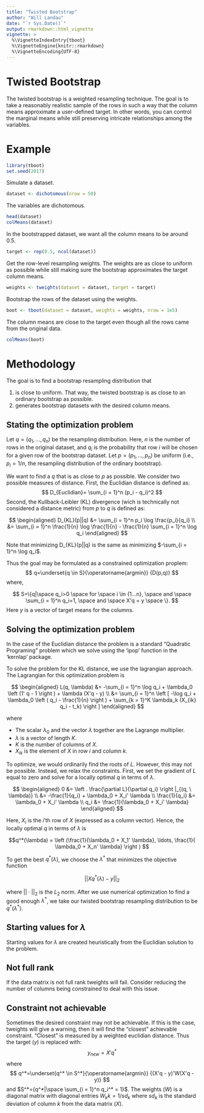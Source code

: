 ```yaml
---
title: "Twisted Bootstrap"
author: "Will Landau"
date: "`r Sys.Date()`"
output: rmarkdown::html_vignette
vignette: >
  %\VignetteIndexEntry{tboot}
  %\VignetteEngine{knitr::rmarkdown}
  %\VignetteEncoding{UTF-8}
---
```


# Twisted Bootstrap

The twisted bootstrap is a weighted resampling technique. The goal is to take a reasonably realistic sample of the rows in such a way that the column means approximate a user-defined target. In other words, you can control the marginal means while still preserving intricate relationships among the variables.

# Example

```r
library(tboot)
set.seed(2017)
```

Simulate a dataset.

```r
dataset <- dichotomous(nrow = 50)
```

The variables are dichotomous.

```r
head(dataset)
colMeans(dataset)
```

In the bootstrapped dataset, we want all the column means to be around 0.5.

```r
target <- rep(0.5, ncol(dataset))
```

Get the row-level resampling weights. The weights are as close to uniform as possible while still making sure the bootstrap approximates the target column means.

```r
weights <- tweights(dataset = dataset, target = target)
```

Bootstrap the rows of the dataset using the weights.

```r
boot <- tboot(dataset = dataset, weights = weights, nrow = 1e5)
```

The column means are close to the target even though all the rows came from the original data.

```r
colMeans(boot)
```

# Methodology

The goal is to find a bootstrap resampling distribution that

1. is close to uniform. That way, the twisted bootstrap is as close to an ordinary bootstrap as possible.
2. generates bootstrap datasets with the desired column means.


## Stating the optimization problem

Let $q = (q_1, \ldots, q_n)$ be the resampling distribution. Here, $n$ is the number of rows in the original dataset, and $q_i$ is the probability that row $i$ will be chosen for a given row of the bootstrap dataset. Let $p = (p_1, \ldots, p_n)$ be uniform (i.e., $p_i = 1/n$, the resampling distribution of the ordinary bootstrap). 

We want to find a $q$ that is as close to $p$ as possible. We consider two possible measures of distance. First, the Euclidian distance is defined as:
$$
D_{Euclidian}= \sum_{i = 1}^n (p_i - q_i)^2
$$
Second, the Kullback-Leibler (KL) divergence (wich is technically not considered a distance metric) from $p$ to $q$ is defined as: 

$$
\begin{aligned}
D_{KL}(p||q) 
&= \sum_{i = 1}^n p_i \log \frac{p_i}{q_i} \\
&=  \sum_{i = 1}^n \frac{1}{n} \log \frac{1}{n} - \frac{1}{n} \sum_{i = 1}^n \log q_i
\end{aligned}
$$

Note that minimizing D_{KL}(p||q) is the same as minimizing $-\sum_{i = 1}^n \log q_i$.

Thus the goal may be formulated as a constrained optimization proplem:
$$
q=\underset{q \in S}{\operatorname{argmin}} {D(p,q)}
$$
where,

$$
S=\{q|\space q_i>0 \space for \space i \in {1...n}, \space and \space  \sum_{i = 1}^n q_i=1, \space and \space X'q = y \space \}.
$$
Here $y$ is a vector of target means for the columns.

## Solving the optimization problem
In the case of the Euclidian distance the problem is a standard "Quadratic Programing" problem which we solve using the 'ipop' function in the 'kernlap' package.

To solve the problem for the KL distance, we use the lagrangian approach. The Lagrangian for this optimization problem is

$$
\begin{aligned}
L(q, \lambda) &= -\sum_{i = 1}^n \log q_i + \lambda_0 \left (1' q - 1 \right ) + \lambda (X'q - y) \\
&= \sum_{i = 1}^n \left [ -\log q_i + \lambda_0 \left ( q_i - \frac{1}{n} \right ) + \sum_{k = 1}^K \lambda_k (X_{ik} q_i - t_k) \right ]
\end{aligned}
$$

where 

- The scalar $\lambda_0$ and the vector $\lambda$ together are the Lagrange multiplier.
- $\lambda$ is a vector of length $K$.
- $K$ is the number of columns of $X$.
- $X_{ik}$ is the element of $X$ in row $i$ and column $k$.


To optimize, we would ordinarily find the roots of $L$. However, this may not be possible. Instead, we relax the constraints. First, we set the gradient of $L$ equal to zero and solve for a locally optimal $q$ in terms of $\lambda$.

$$
\begin{aligned}
0 &= \left . \frac{\partial L}{\partial q_i} \right |_{(q, \ \lambda)}  \\
&= -\frac{1}{q_i} + \lambda_0 + X_i' \lambda \\
\frac{1}{q_i} &= \lambda_0 + X_i' \lambda \\
q_i &= \frac{1}{\lambda_0 + X_i' \lambda}
\end{aligned}
$$

Here, $X_i$ is the $i$'th row of $X$ (expressed as a column vector).  Hence, the locally optimal $q$ in terms of $\lambda$ is 

$$q^*(\lambda) = \left (\frac{1}{\lambda_0 + X_1' \lambda}, \ldots, \frac{1}{ \lambda_0 + X_n' \lambda} \right ) $$


To get the best $q^*(\lambda)$, we choose the $\lambda^*$ that minimizes the objective function

$$||Xq^*(\lambda) - y||_2$$

where $||\cdot||_2$ is the $L_2$ norm. After we use numerical optimization to find a good enough $\lambda^*$, we take our twisted bootstrap resampling distribution to be $q^*(\lambda^*)$.

## Starting values for $\lambda$
Starting values for $\lambda$ are created heuristically from the Euclidian solution to the problem.


## Not full rank
If the data matrix is not full rank tweights will fail. Consider reducing the number of columns being constrained to deal with this issue.

## Constraint not achievable
Sometimes the desired constraint may not be achievable. If this is the case, tweights will give a warning, then it will find the "closest" achievable constraint. "Closest" is measured by a weighted euclidian distance. Thus the target ($y$) is replaced with:
$$
y_{new}=X'q^*
$$
where
$$
q^*=\underset{q^* \in S^*}{\operatorname{argmin}} {(X'q - y)'W(X'q - y)}
$$
and $S^*={q^*|\space \sum_{i = 1}^n q_i^* = 1}$. The weights ($W$) is a diagonal matrix with diagonal entries $W_kk=1/sd_k$ where $sd_k$ is the standard deviation of column $k$ from the data matrix ($X$).
